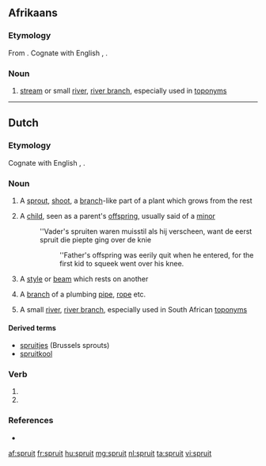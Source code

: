 ==Afrikaans==

===Etymology===
From {{etyl|nl|af}} {{term|spruit|lang=nl}}. Cognate with English {{term|sprite|lang=en}}, {{term|sprout|lang=en}}.

===Noun===
{{af-noun|spruite|spruitjie}}

# {{context|geography|lang=af}} [[stream]] or small [[river]], [[river branch]], especially used in [[toponym]]s

----

==Dutch==

===Etymology===
{{rfe|lang=nl}}
Cognate with English {{term|sprite|lang=en}}, {{term|sprout|lang=en}}.

===Noun===
{{nl-noun|c|spruiten|spruitje}}

# {{context|botany|lang=nl}} A [[sprout]], [[shoot]], a [[branch]]-like part of a plant which grows from the rest
# A [[child]], seen as a parent's [[offspring]], usually said of a [[minor]]
#: ''Vader's spruiten waren muisstil als hij verscheen, want de eerst spruit die piepte ging over de knie
#:: ''Father's offspring was eerily quit when he entered, for the first kid to squeek went over his knee.
# {{context|construction|lang=nl}} A [[style]] or [[beam]] which rests on another
# A [[branch]] of a plumbing [[pipe]], [[rope]] etc.
# {{context|geography|lang=af}} A small [[river]], [[river branch]], especially used in South African [[toponym]]s

====Derived terms====
* [[spruitjes]] (Brussels sprouts)
* [[spruitkool]]

===Verb===
{{nl-verb-form}}

# {{nl-verb form of|p=123|n=sg|t=pres|m=ind|spruiten}}
# {{nl-verb form of|m=imp|spruiten}}

===References===
* {{R:Koenen}}

[[af:spruit]]
[[fr:spruit]]
[[hu:spruit]]
[[mg:spruit]]
[[nl:spruit]]
[[ta:spruit]]
[[vi:spruit]]